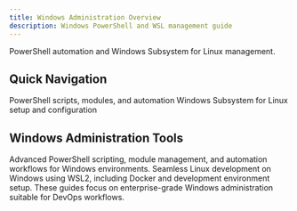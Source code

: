 ```yaml
---
title: Windows Administration Overview
description: Windows PowerShell and WSL management guide
---
```


<Card title="Windows Infrastructure" icon="windows">
  PowerShell automation and Windows Subsystem for Linux management.
</Card>

## Quick Navigation

<CardGroup cols={2}>
  <Card title="PowerShell" href="/infrastructure/windows/powershell" icon="terminal">
    PowerShell scripts, modules, and automation
  </Card>
  <Card title="WSL" href="/infrastructure/windows/wsl" icon="ubuntu">
    Windows Subsystem for Linux setup and configuration
  </Card>
</CardGroup>

## Windows Administration Tools

<Tabs>
  <Tab title="PowerShell">
    Advanced PowerShell scripting, module management, and automation workflows for Windows environments.
  </Tab>
  <Tab title="WSL Integration">
    Seamless Linux development on Windows using WSL2, including Docker and development environment setup.
  </Tab>
</Tabs>

<Tip>
  These guides focus on enterprise-grade Windows administration suitable for DevOps workflows.
</Tip>